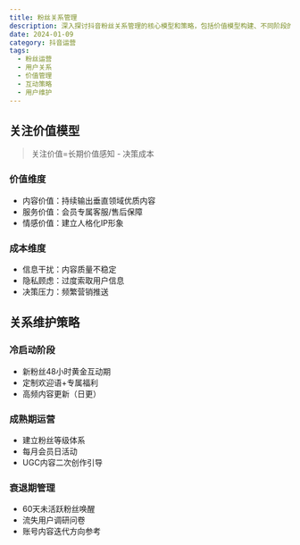 ```yaml
---
title: 粉丝关系管理
description: 深入探讨抖音粉丝关系管理的核心模型和策略，包括价值模型构建、不同阶段的运营策略和粉丝维护方法
date: 2024-01-09
category: 抖音运营
tags:
  - 粉丝运营
  - 用户关系
  - 价值管理
  - 互动策略
  - 用户维护
---
```


## 关注价值模型

> 关注价值=长期价值感知 - 决策成本

### 价值维度

- 内容价值：持续输出垂直领域优质内容
- 服务价值：会员专属客服/售后保障
- 情感价值：建立人格化IP形象

### 成本维度

- 信息干扰：内容质量不稳定
- 隐私顾虑：过度索取用户信息
- 决策压力：频繁营销推送

## 关系维护策略

### 冷启动阶段

- 新粉丝48小时黄金互动期
- 定制欢迎语+专属福利
- 高频内容更新（日更）

### 成熟期运营

- 建立粉丝等级体系
- 每月会员日活动
- UGC内容二次创作引导

### 衰退期管理

- 60天未活跃粉丝唤醒
- 流失用户调研问卷
- 账号内容迭代方向参考
